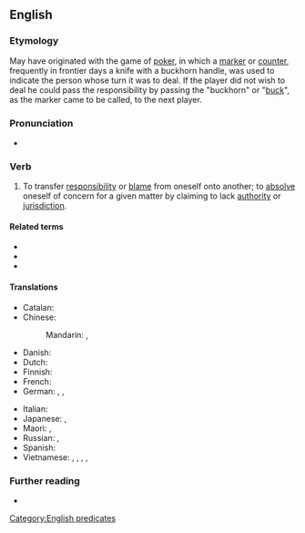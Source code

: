 ==English==
{{wikipedia|Buck passing}}

===Etymology===
May have originated with the game of [[poker]], in which a [[marker]] or [[counter]], frequently in frontier days a knife with a buckhorn handle, was used to indicate the person whose turn it was to deal. If the player did not wish to deal he could pass the responsibility by passing the "buckhorn" or "[[buck]]", as the marker came to be called, to the next player.

===Pronunciation===
* {{audio|en|En-au-pass the buck.ogg|Audio (AU)}}

===Verb===
{{en-verb|*}}

# {{lb|en|idiomatic|informal}} To transfer [[responsibility]] or [[blame]] from oneself onto another; to [[absolve]] oneself of concern for a given matter by claiming to lack [[authority]] or [[jurisdiction]].

====Related terms====
* {{l|en|buck-passing}}
* {{l|en|buck-passer}}
* {{l|en|the buck stops here}}

====Translations====
{{trans-top|to transfer responsibility or blame from oneself}}
* Catalan: {{t|ca|passar la pilota}}
* Chinese:
*: Mandarin: {{t|cmn|[[推卸]][[責任]]|sc=Hani}}, {{t|cmn|[[推卸]][[责任]]|tr=tuīxiè zérèn|sc=Hani}}
* Danish: {{t|da|sende aben videre}} {{qualifier|lit.: passing the monkey along}}
* Dutch: {{t+|nl|zwartepieten}}
* Finnish: {{t|fi|pakoilla vastuuta}}
* French: {{t+|fr|renvoyer la balle}}
* German: {{t|de|die [[Verantwortung]] [[weiterreichen]] (an)}}, {{t|de|die [[Verantwortung]] [[schieben]] (auf)}}, {{t|de|die [[Schuld]] [[abschieben]] (auf)}}
{{trans-mid}}
* Italian: {{t|it|fare a scaricabarili}}
* Japanese: {{t+|ja|蜥蜴の尻尾切り}} {{qualifier|lit.: cutting the lizard's tail}}, {{t|ja|[[盥回し]]にする|tr=たらいまわし‐にする, "taraimawasi" ni suru}}
* Maori: {{t|mi|whakarare}}, {{t|mi|uapare}}
* Russian: {{t|ru|[[сва́ливать]] [[отве́тственность]]|impf}}, {{t|ru|переводи́ть стре́лки|impf}} {{qualifier|coll., lit.: move the arrows}}
* Spanish: {{t|es|pasar la bola}}
* Vietnamese: {{t|vi|đổ trách nhiệm}} {{qualifier|lit.: to pour responsibility}}, {{t|vi|chuồi trách nhiệm}} {{qualifier|lit.: to sneak in responsibility}}, {{t|vi|đổ tội}} {{qualifier|lit.: to pour blame}}, {{t|vi|đổ lỗi}} {{qualifier|lit.: to pour blame}}, {{t|vi|đổ quanh}} {{qualifier|lit.: to pour it around}}
{{trans-bottom}}

===Further reading===
* {{R:Phrase Finder|url=https://www.phrases.org.uk/meanings/pass-the-buck.html}}

[[Category:English predicates]]
